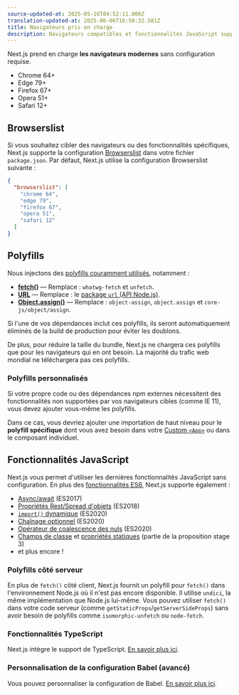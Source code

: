 ```yaml
---
source-updated-at: 2025-05-16T04:52:11.000Z
translation-updated-at: 2025-06-06T16:50:32.581Z
title: Navigateurs pris en charge
description: Navigateurs compatibles et fonctionnalités JavaScript supportées par Next.js.
---
```


Next.js prend en charge **les navigateurs modernes** sans configuration requise.

- Chrome 64+
- Edge 79+
- Firefox 67+
- Opera 51+
- Safari 12+

## Browserslist

Si vous souhaitez cibler des navigateurs ou des fonctionnalités spécifiques, Next.js supporte la configuration [Browserslist](https://browsersl.ist) dans votre fichier `package.json`. Par défaut, Next.js utilise la configuration Browserslist suivante :

```json filename="package.json"
{
  "browserslist": [
    "chrome 64",
    "edge 79",
    "firefox 67",
    "opera 51",
    "safari 12"
  ]
}
```

## Polyfills

Nous injectons des [polyfills couramment utilisés](https://github.com/vercel/next.js/blob/canary/packages/next-polyfill-nomodule/src/index.js), notamment :

- [**fetch()**](https://developer.mozilla.org/docs/Web/API/Fetch_API) — Remplace : `whatwg-fetch` et `unfetch`.
- [**URL**](https://developer.mozilla.org/docs/Web/API/URL) — Remplace : le [package `url` (API Node.js)](https://nodejs.org/api/url.html).
- [**Object.assign()**](https://developer.mozilla.org/docs/Web/JavaScript/Reference/Global_Objects/Object/assign) — Remplace : `object-assign`, `object.assign` et `core-js/object/assign`.

Si l'une de vos dépendances inclut ces polyfills, ils seront automatiquement éliminés de la build de production pour éviter les doublons.

De plus, pour réduire la taille du bundle, Next.js ne chargera ces polyfills que pour les navigateurs qui en ont besoin. La majorité du trafic web mondial ne téléchargera pas ces polyfills.

### Polyfills personnalisés

Si votre propre code ou des dépendances npm externes nécessitent des fonctionnalités non supportées par vos navigateurs cibles (comme IE 11), vous devez ajouter vous-même les polyfills.

Dans ce cas, vous devriez ajouter une importation de haut niveau pour le **polyfill spécifique** dont vous avez besoin dans votre [Custom `<App>`](/docs/pages/building-your-application/routing/custom-app) ou dans le composant individuel.

## Fonctionnalités JavaScript

Next.js vous permet d'utiliser les dernières fonctionnalités JavaScript sans configuration. En plus des [fonctionnalités ES6](https://github.com/lukehoban/es6features), Next.js supporte également :

- [Async/await](https://github.com/tc39/ecmascript-asyncawait) (ES2017)
- [Propriétés Rest/Spread d'objets](https://github.com/tc39/proposal-object-rest-spread) (ES2018)
- [`import()` dynamique](https://github.com/tc39/proposal-dynamic-import) (ES2020)
- [Chaînage optionnel](https://github.com/tc39/proposal-optional-chaining) (ES2020)
- [Opérateur de coalescence des nuls](https://github.com/tc39/proposal-nullish-coalescing) (ES2020)
- [Champs de classe](https://github.com/tc39/proposal-class-fields) et [propriétés statiques](https://github.com/tc39/proposal-static-class-features) (partie de la proposition stage 3)
- et plus encore !

### Polyfills côté serveur

En plus de `fetch()` côté client, Next.js fournit un polyfill pour `fetch()` dans l'environnement Node.js où il n'est pas encore disponible. Il utilise `undici`, la même implémentation que Node.js lui-même. Vous pouvez utiliser `fetch()` dans votre code serveur (comme `getStaticProps`/`getServerSideProps`) sans avoir besoin de polyfills comme `isomorphic-unfetch` ou `node-fetch`.

### Fonctionnalités TypeScript

Next.js intègre le support de TypeScript. [En savoir plus ici](/docs/pages/building-your-application/configuring/typescript).

### Personnalisation de la configuration Babel (avancé)

Vous pouvez personnaliser la configuration de Babel. [En savoir plus ici](/docs/pages/building-your-application/configuring/babel).